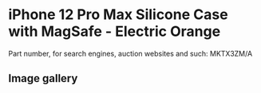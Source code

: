 
# iPhone 12 Pro Max Silicone Case with MagSafe - Electric Orange

Part number, for search engines, auction websites and such: MKTX3ZM/A

## Image gallery

<div style={{ width: "768px" }}>
  <GalleryComponent
    images={[
      {
        original: "/everysource/MKTX3.png",
        thumbnail: "/everypreview/MKTX3.png",
      },
      {
        original: "/everysource/MKTX3_AV1.png",
        thumbnail: "/everypreview/MKTX3_AV1.png",
      },
      {
        original: "/everysource/MKTX3_AV2.png",
        thumbnail: "/everypreview/MKTX3_AV2.png",
      },
      {
        original: "/everysource/MKTX3_AV3.png",
        thumbnail: "/everypreview/MKTX3_AV3.png",
      }
    ]}
  />
</div>